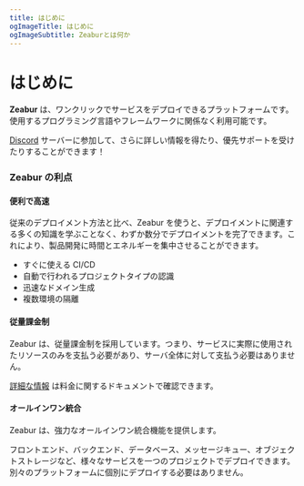 ```yaml
---
title: はじめに
ogImageTitle: はじめに
ogImageSubtitle: Zeaburとは何か
---
```


# はじめに

**Zeabur** は、ワンクリックでサービスをデプロイできるプラットフォームです。
使用するプログラミング言語やフレームワークに関係なく利用可能です。

[Discord](https://discord.gg/DrdGCvXEyY) サーバーに参加して、さらに詳しい情報を得たり、優先サポートを受けたりすることができます！

### Zeabur の利点

#### 便利で高速

従来のデプロイメント方法と比べ、Zeabur を使うと、デプロイメントに関連する多くの知識を学ぶことなく、わずか数分でデプロイメントを完了できます。これにより、製品開発に時間とエネルギーを集中させることができます。

- すぐに使える CI/CD
- 自動で行われるプロジェクトタイプの認識
- 迅速なドメイン生成
- 複数環境の隔離

#### 従量課金制

Zeabur は、従量課金制を採用しています。つまり、サービスに実際に使用されたリソースのみを支払う必要があり、サーバ全体に対して支払う必要はありません。

[詳細な情報](/en-US/billing/pricing) は料金に関するドキュメントで確認できます。

#### オールインワン統合

Zeabur は、強力なオールインワン統合機能を提供します。

フロントエンド、バックエンド、データベース、メッセージキュー、オブジェクトストレージなど、様々なサービスを一つのプロジェクトでデプロイできます。別々のプラットフォームに個別にデプロイする必要はありません。
